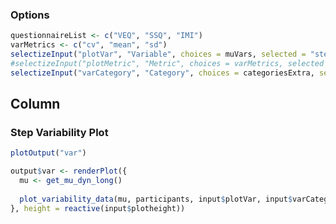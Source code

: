 ### Options

```r
questionnaireList <- c("VEQ", "SSQ", "IMI")
varMetrics <- c("cv", "mean", "sd")
selectizeInput("plotVar", "Variable", choices = muVars, selected = "stepWidths.sd", multiple = FALSE)
#selectizeInput("plotMetric", "Metric", choices = varMetrics, selected = varMetrics[1], multiple = FALSE)
selectizeInput("varCategory", "Category", choices = categoriesExtra, selected = "VFD", multiple = TRUE)
```

Column
--------------------------------------------

### Step Variability Plot  {data-height=1500}
```r
plotOutput("var")
```

```r
output$var <- renderPlot({
  mu <- get_mu_dyn_long()
  
  plot_variability_data(mu, participants, input$plotVar, input$varCategory, baseSize = input$baseSize)
}, height = reactive(input$plotheight))
```